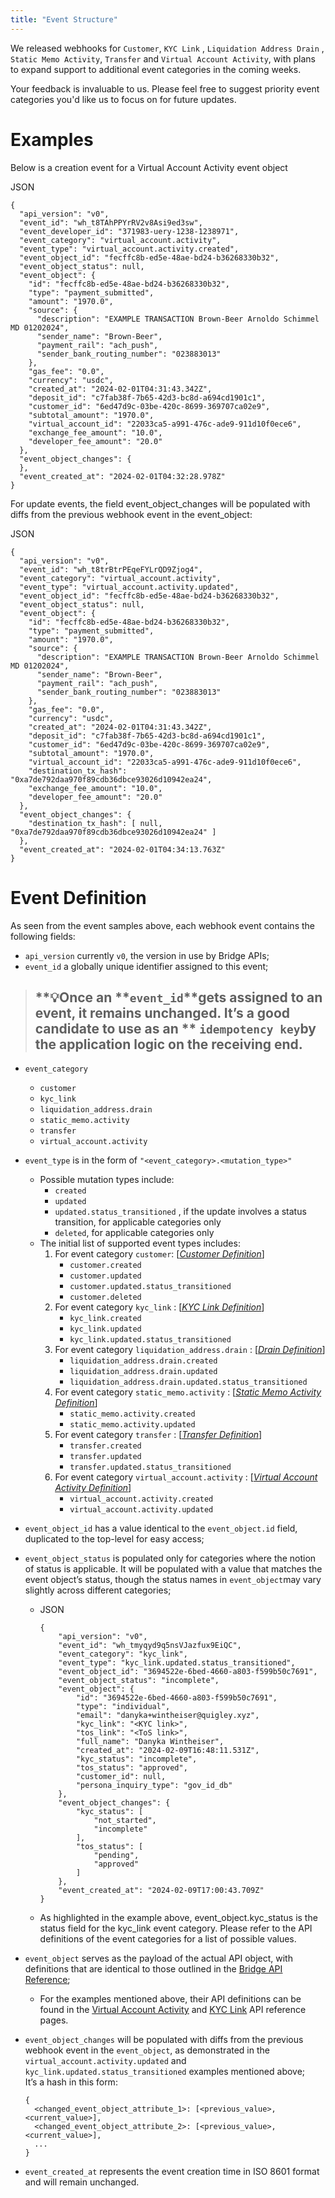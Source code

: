```yaml
---
title: "Event Structure"
---
```


We released webhooks for `Customer`, `KYC Link` , `Liquidation Address Drain` , `Static Memo Activity`, `Transfer` and `Virtual Account Activity`, with plans to expand support to additional event categories in the coming weeks.

Your feedback is invaluable to us. Please feel free to suggest priority event categories you'd like us to focus on for future updates.

# **Examples**

Below is a creation event for a Virtual Account Activity event object

JSON

```
{
  "api_version": "v0",
  "event_id": "wh_t8TAhPPYrRV2v8Asi9ed3sw",
  "event_developer_id": "371983-uery-1238-1238971",
  "event_category": "virtual_account.activity",
  "event_type": "virtual_account.activity.created",
  "event_object_id": "fecffc8b-ed5e-48ae-bd24-b36268330b32",
  "event_object_status": null,
  "event_object": {
    "id": "fecffc8b-ed5e-48ae-bd24-b36268330b32",
    "type": "payment_submitted",
    "amount": "1970.0",
    "source": {
      "description": "EXAMPLE TRANSACTION Brown-Beer Arnoldo Schimmel MD 01202024",
      "sender_name": "Brown-Beer",
      "payment_rail": "ach_push",
      "sender_bank_routing_number": "023883013"
    },
    "gas_fee": "0.0",
    "currency": "usdc",
    "created_at": "2024-02-01T04:31:43.342Z",
    "deposit_id": "c7fab38f-7b65-42d3-bc8d-a694cd1901c1",
    "customer_id": "6ed47d9c-03be-420c-8699-369707ca02e9",
    "subtotal_amount": "1970.0",
    "virtual_account_id": "22033ca5-a991-476c-ade9-911d10f0ece6",
    "exchange_fee_amount": "10.0",
    "developer_fee_amount": "20.0"
  },
  "event_object_changes": {
  },
  "event_created_at": "2024-02-01T04:32:28.978Z"
}
```

For update events, the field event_object_changes will be populated with diffs from the previous webhook event in the event_object:

JSON

```
{
  "api_version": "v0",
  "event_id": "wh_t8trBtrPEqeFYLrQD9Zjog4",
  "event_category": "virtual_account.activity",
  "event_type": "virtual_account.activity.updated",
  "event_object_id": "fecffc8b-ed5e-48ae-bd24-b36268330b32",
  "event_object_status": null,
  "event_object": {
    "id": "fecffc8b-ed5e-48ae-bd24-b36268330b32",
    "type": "payment_submitted",
    "amount": "1970.0",
    "source": {
      "description": "EXAMPLE TRANSACTION Brown-Beer Arnoldo Schimmel MD 01202024",
      "sender_name": "Brown-Beer",
      "payment_rail": "ach_push",
      "sender_bank_routing_number": "023883013"
    },
    "gas_fee": "0.0",
    "currency": "usdc",
    "created_at": "2024-02-01T04:31:43.342Z",
    "deposit_id": "c7fab38f-7b65-42d3-bc8d-a694cd1901c1",
    "customer_id": "6ed47d9c-03be-420c-8699-369707ca02e9",
    "subtotal_amount": "1970.0",
    "virtual_account_id": "22033ca5-a991-476c-ade9-911d10f0ece6",
    "destination_tx_hash": "0xa7de792daa970f89cdb36dbce93026d10942ea24",
    "exchange_fee_amount": "10.0",
    "developer_fee_amount": "20.0"
  },
  "event_object_changes": {
    "destination_tx_hash": [ null, "0xa7de792daa970f89cdb36dbce93026d10942ea24" ]
  },
  "event_created_at": "2024-02-01T04:34:13.763Z"
}
```

# **Event Definition**

As seen from the event samples above, each webhook event contains the following fields:

- `api_version` currently `v0`, the version in use by Bridge APIs;
- `event_id` a globally unique identifier assigned to this event;

> ## **💡Once an **`event_id`**gets assigned to an event, it remains unchanged. It’s a good candidate to use as an ** `idempotency key`**by the application logic on the receiving end.** 

- `event_category`
  - `customer`
  - `kyc_link`
  - `liquidation_address.drain`
  - `static_memo.activity`
  - `transfer`
  - `virtual_account.activity`
- `event_type` is in the form of `"<event_category>.<mutation_type>"`
  - Possible mutation types include:
    - `created`
    - `updated`
    - `updated.status_transitioned` , if the update involves a status transition, for applicable categories only
    - `deleted`, for applicable categories only
  - The initial list of supported event types includes:
    1. For event category `customer`: [[_<u>Customer Definition</u>_](https://apidocs.bridge.xyz/reference/get_customers-customerid)]
       - `customer.created`
       - `customer.updated`
       - `customer.updated.status_transitioned`
       - `customer.deleted`
    2. For event category `kyc_link` : [[_<u>KYC Link Definition</u>_](https://apidocs.bridge.xyz/reference/get_kyc-links)]
       - `kyc_link.created`
       - `kyc_link.updated`
       - `kyc_link.updated.status_transitioned`
    3. For event category `liquidation_address.drain` : [[_<u>Drain Definition</u>_](https://apidocs.bridge.xyz/reference/get_customers-customerid-liquidation-addresses-liquidationaddressid-drains)]
       - `liquidation_address.drain.created`
       - `liquidation_address.drain.updated`
       - `liquidation_address.drain.updated.status_transitioned`
    4. For event category `static_memo.activity` : [[_<u>Static Memo Activity Definition</u>_](https://apidocs.bridge.xyz/reference/get_customers-customerid-static-memos-staticmemoid-history)]
       - `static_memo.activity.created`
       - `static_memo.activity.updated`
    5. For event category `transfer` : [[_<u>Transfer Definition</u>_](https://apidocs.bridge.xyz/reference/get_transfers-transferid)]
       - `transfer.created`
       - `transfer.updated`
       - `transfer.updated.status_transitioned`
    6. For event category `virtual_account.activity` : [[_<u>Virtual Account Activity Definition</u>_](https://apidocs.bridge.xyz/reference/get_customers-customerid-virtual-accounts-virtualaccountid-history)]
       - `virtual_account.activity.created`
       - `virtual_account.activity.updated`
- `event_object_id` has a value identical to the `event_object.id` field, duplicated to the top-level for easy access;
- `event_object_status` is populated only for categories where the notion of status is applicable. It will be populated with a value that matches the event object’s status, though the status names in `event_object`may vary slightly across different categories;
  - JSON

    ```
    {
        "api_version": "v0",
        "event_id": "wh_tmyqyd9q5nsVJazfux9EiQC",
        "event_category": "kyc_link",
        "event_type": "kyc_link.updated.status_transitioned",
        "event_object_id": "3694522e-6bed-4660-a803-f599b50c7691",
        "event_object_status": "incomplete",
        "event_object": {
            "id": "3694522e-6bed-4660-a803-f599b50c7691",
            "type": "individual",
            "email": "danyka+wintheiser@quigley.xyz",
            "kyc_link": "<KYC link>",
            "tos_link": "<ToS link>",
            "full_name": "Danyka Wintheiser",
            "created_at": "2024-02-09T16:48:11.531Z",
            "kyc_status": "incomplete",
            "tos_status": "approved",
            "customer_id": null,
            "persona_inquiry_type": "gov_id_db"
        },
        "event_object_changes": {
            "kyc_status": [
                "not_started",
                "incomplete"
            ],
            "tos_status": [
                "pending",
                "approved"
            ]
        },
        "event_created_at": "2024-02-09T17:00:43.709Z"
    }
    
    ```
  - As highlighted in the example above, event_object.kyc_status is the status field for the kyc_link event category. Please refer to the API definitions of the event categories for a list of possible values.
- `event_object` serves as the payload of the actual API object, with definitions that are identical to those outlined in the [<u>Bridge API Reference</u>](https://apidocs.bridge.xyz/reference/get_customers);
  - For the examples mentioned above, their API definitions can be found in the [<u>Virtual Account Activity</u>](https://apidocs.bridge.xyz/reference/get_customers-customerid-virtual-accounts-virtualaccountid-history) and [<u>KYC Link</u>](https://apidocs.bridge.xyz/reference/get_kyc-links) API reference pages.
- `event_object_changes` will be populated with diffs from the previous webhook event in the `event_object`, as demonstrated in the `virtual_account.activity.updated` and `kyc_link.updated.status_transitioned` examples mentioned above;\
  It’s a hash in this form:

  ```
  {
  	<changed_event_object_attribute_1>: [<previous_value>, <current_value>],
  	<changed_event_object_attribute_2>: [<previous_value>, <current_value>],
    ...
  }
  
  ```
- `event_created_at` represents the event creation time in ISO 8601 format and will remain unchanged.